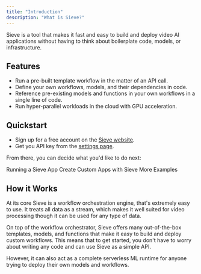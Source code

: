 ```yaml
---
title: "Introduction"
description: "What is Sieve?"
---
```


Sieve is a tool that makes it fast and easy to build and deploy video AI applications without having to think about boilerplate code, models, or infrastructure.

## Features
- Run a pre-built template workflow in the matter of an API call.
- Define your own workflows, models, and their dependencies in code.
- Reference pre-existing models and functions in your own workflows in a single line of code. 
- Run hyper-parallel workloads in the cloud with GPU acceleration.

## Quickstart

- Sign up for a free account on the [Sieve website](https://www.sievedata.com/).
- Get you API key from the [settings page](https://www.sievedata.com/dashboard/settings).

From there, you can decide what you'd like to do next:

<CardGroup cols={3}>
  <Card
    title="Running Apps"
    href="/guide/running-apps/intro"
    icon="timer"
    color="#ea5a0c"
  >
    Running a Sieve App
  </Card>
  <Card
    href="/guide/custom-apps/intro"
    title="Custom Apps"
    icon="server"
    color="#0285c7"
  >
    Create Custom Apps with Sieve
  </Card>
  <Card
    href="/guide/examples/noise-removal"
    title="Examples"
    icon="square-terminal"
    color="#16a34a"
  >
    More Examples
  </Card>
</CardGroup>

## How it Works
At its core Sieve is a workflow orchestration engine, that's extremely easy to use. It treats all data as a stream, which makes it well suited for video processing though it can be used for any type of data.

On top of the workflow orchestrator, Sieve offers many out-of-the-box templates, models, and functions that make it easy to build and deploy custom workflows. This means that to get started, you don't have to worry about writing any code and can use Sieve as a simple API.

However, it can also act as a complete serverless ML runtime for anyone trying to deploy their own models and workflows.
